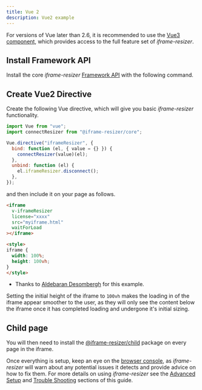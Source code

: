 ```yaml
---
title: Vue 2
description: Vue2 example
---
```




For versions of Vue later than 2.6, it is recommended to use the [Vue3 component](/frameworks/vue3), 
which provides access to the full feature set of _iframe-resizer_.

## Install Framework API

Install the core _iframe-resizer_ [Framework API](/api/framework) with the following command.

<Install package="@iframe-resizer/core" />



## Create Vue2 Directive

Create the following Vue directive, which will give you basic _iframe-resizer_ functionality.

```js
import Vue from "vue";
import connectResizer from "@iframe-resizer/core";

Vue.directive("iframeResizer", {
  bind: function (el, { value = {} }) {
    connectResizer(value)(el);
  },
  unbind: function (el) {
    el.iframeResizer.disconnect();
  },
});
```

and then include it on your page as follows.

```html
<iframe
  v-iframeResizer
  license="xxxx"
  src="myiframe.html"
  waitForLoad
></iframe>

<style>
iframe {
  width: 100%;
  height: 100vh;
}
</style>
 ```

 - Thanks to [Aldebaran Desombergh](https://github.com/davidjbradshaw/iframe-resizer/issues/513#issuecomment-538333854) for this example.
   
Setting the initial height of the iframe to `100vh` makes the loading in of
the iframe appear smoother to the user, as they will only see the content
below the iframe once it has completed loading and undergone it's initial
sizing.

<License />

## Child page

You will then need to install the [@iframe-resizer/child](/setup/child)
package on every page in the iframe.

Once everything is setup, keep an eye on the [browser console](https://developer.mozilla.org/en-US/docs/Learn/Common_questions/Tools_and_setup/What_are_browser_developer_tools),
as _iframe-resizer_ will warn about any potential issues it detects and provide advice 
on how to fix them. For more details on using _iframe-resizer_ see the 
[Advanced Setup](/setup/advanced/) and [Trouble Shooting](/troubleshooting) sections 
of this guide.

<FeedbackComponent />

